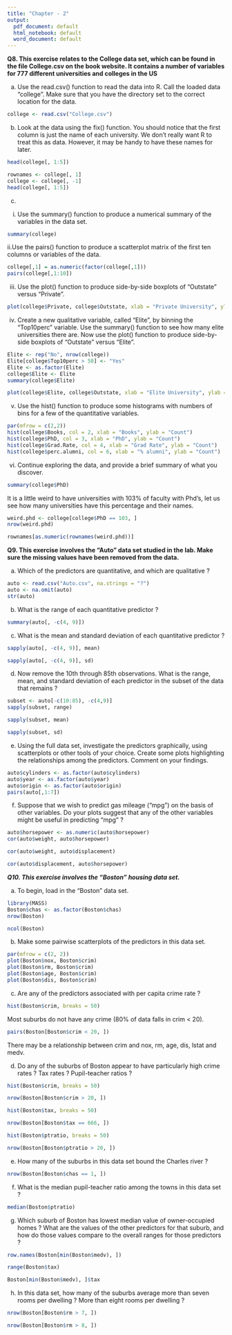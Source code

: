 ---
title: "Chapter - 2"
output:
  pdf_document: default
  html_notebook: default
  word_document: default
---

__Q8. This exercise relates to the College data set, which can be found in the file College.csv on the book website. It contains a number of variables for 777 different universities and colleges in the US__

(a) Use the read.csv() function to read the data into R. Call the loaded data “college”. Make sure that you have the directory set to the correct location for the data.
```{r}
college <- read.csv("College.csv")
```
(b) Look at the data using the fix() function. You should notice that the first column is just the name of each university. We don’t really want R to treat this as data. However, it may be handy to have these names for later.
```{r}
head(college[, 1:5])
```
```{r}
rownames <- college[, 1]
college <- college[, -1]
head(college[, 1:5])
```

(c)
i. Use the summary() function to produce a numerical summary of the variables in the data set.
```{r}
summary(college)
```
ii.Use the pairs() function to produce a scatterplot matrix of the first ten columns or variables of the data.
```{r}
college[,1] = as.numeric(factor(college[,1]))
pairs(college[,1:10])
```
iii. Use the plot() function to produce side-by-side boxplots of “Outstate” versus “Private”.
```{r}
plot(college$Private, college$Outstate, xlab = "Private University", ylab ="Out of State tuition in USD", main = "Outstate Tuition Plot")
```
iv. Create a new qualitative variable, called “Elite”, by binning the “Top10perc” variable. Use the summary() function to see how many elite universities there are. Now use the plot() function to produce side-by-side boxplots of “Outstate” versus “Elite”.
```{r}
Elite <- rep("No", nrow(college))
Elite[college$Top10perc > 50] <- "Yes"
Elite <- as.factor(Elite)
college$Elite <- Elite
summary(college$Elite)
```
```{r}
plot(college$Elite, college$Outstate, xlab = "Elite University", ylab ="Out of State tuition in USD", main = "Outstate Tuition Plot")
```
v. Use the hist() function to produce some histograms with numbers of bins for a few of the quantitative variables.
```{r}
par(mfrow = c(2,2))
hist(college$Books, col = 2, xlab = "Books", ylab = "Count")
hist(college$PhD, col = 3, xlab = "PhD", ylab = "Count")
hist(college$Grad.Rate, col = 4, xlab = "Grad Rate", ylab = "Count")
hist(college$perc.alumni, col = 6, xlab = "% alumni", ylab = "Count")
```
vi. Continue exploring the data, and provide a brief summary of what you discover.
```{r}
summary(college$PhD)
```
It is a little weird to have universities with 103% of faculty with Phd’s, let us see how many universities have this percentage and their names.
```{r}
weird.phd <- college[college$PhD == 103, ]
nrow(weird.phd)
```
```{r}
rownames[as.numeric(rownames(weird.phd))]
```
__Q9. This exercise involves the “Auto” data set studied in the lab. Make sure the missing values have been removed from the data.__

a. Which of the predictors are quantitative, and which are qualitative ?
```{r}
auto <- read.csv("Auto.csv", na.strings = "?")
auto <- na.omit(auto)
str(auto)
```
b. What is the range of each quantitative predictor ?
```{r}
summary(auto[, -c(4, 9)])
```
c. What is the mean and standard deviation of each quantitative predictor ?
```{r}
sapply(auto[, -c(4, 9)], mean)
```
```{r}
sapply(auto[, -c(4, 9)], sd)
```
d. Now remove the 10th through 85th observations. What is the range, mean, and standard deviation of each predictor in the subset of the data that remains ?
```{r}
subset <- auto[-c(10:85), -c(4,9)]
sapply(subset, range)
```
```{r}
sapply(subset, mean)
```
```{r}
sapply(subset, sd)
```
e. Using the full data set, investigate the predictors graphically, using scatterplots or other tools of your choice. Create some plots highlighting the relationships among the predictors. Comment on your findings.
```{r}
auto$cylinders <- as.factor(auto$cylinders)
auto$year <- as.factor(auto$year)
auto$origin <- as.factor(auto$origin)
pairs(auto[,1:7])
```

f. Suppose that we wish to predict gas mileage (“mpg”) on the basis of other variables. Do your plots suggest that any of the other variables might be useful in predicting “mpg” ?
```{r}
auto$horsepower <- as.numeric(auto$horsepower)
cor(auto$weight, auto$horsepower)
```
```{r}
cor(auto$weight, auto$displacement)
```
```{r}
cor(auto$displacement, auto$horsepower)
```
___Q10. This exercise involves the “Boston” housing data set.___

a. To begin, load in the “Boston” data set.
```{r}
library(MASS)
Boston$chas <- as.factor(Boston$chas)
nrow(Boston)
```
```{r}
ncol(Boston)
```
b. Make some pairwise scatterplots of the predictors in this data set.
```{r}
par(mfrow = c(2, 2))
plot(Boston$nox, Boston$crim)
plot(Boston$rm, Boston$crim)
plot(Boston$age, Boston$crim)
plot(Boston$dis, Boston$crim)
```
c. Are any of the predictors associated with per capita crime rate ?
```{r}
hist(Boston$crim, breaks = 50)
```
Most suburbs do not have any crime (80% of data falls in crim < 20).
```{r}
pairs(Boston[Boston$crim < 20, ])
```
There may be a relationship between crim and nox, rm, age, dis, lstat and medv.

d. Do any of the suburbs of Boston appear to have particularly high crime rates ? Tax rates ? Pupil-teacher ratios ?
```{r}
hist(Boston$crim, breaks = 50)
```
```{r}
nrow(Boston[Boston$crim > 20, ])
```
```{r}
hist(Boston$tax, breaks = 50)
```
```{r}
nrow(Boston[Boston$tax == 666, ])
```
```{r}
hist(Boston$ptratio, breaks = 50)
```
```{r}
nrow(Boston[Boston$ptratio > 20, ])
```
e. How many of the suburbs in this data set bound the Charles river ?
```{r}
nrow(Boston[Boston$chas == 1, ])
```
f. What is the median pupil-teacher ratio among the towns in this data set ?
```{r}
median(Boston$ptratio)
```
g. Which suburb of Boston has lowest median value of owner-occupied homes ? What are the values of the other predictors for that suburb, and how do those values compare to the overall ranges for those predictors ?
```{r}
row.names(Boston[min(Boston$medv), ])
```
```{r}
range(Boston$tax)
```
```{r}
Boston[min(Boston$medv), ]$tax
```
h. In this data set, how many of the suburbs average more than seven rooms per dwelling ? More than eight rooms per dwelling ?
```{r}
nrow(Boston[Boston$rm > 7, ])
```
```{r}
nrow(Boston[Boston$rm > 8, ])
```

